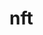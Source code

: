 # nft


<ul className="grid grid-cols-1 md:grid-cols-2 lg:grid-cols-3 xl:grid-cols-4 gap-4 -ml-6">

<ReferenceCard
    title="nftcollection"
    description="This command retrieves a collection of Non-Fungible Token (NFT) data associated with the specified slug. It..."
    url="/bot/reference/telegram/nft/nftcollection"
/>
<ReferenceCard
    title="nfttop"
    description="This command allows users to retrieve the top NFT collections from Ethereum. It provides a list of the most..."
    url="/bot/reference/telegram/nft/nfttop"
/>
</ul>
